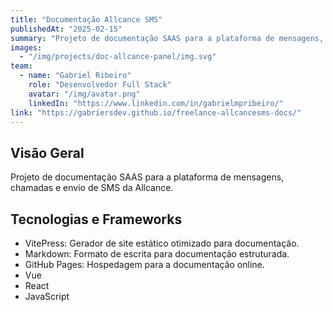 ```yaml
---
title: "Documentação Allcance SMS"
publishedAt: "2025-02-15"
summary: "Projeto de documentação SAAS para a plataforma de mensagens, chamadas e envio de SMS da Allcance."
images:
  - "/img/projects/doc-allcance-panel/img.svg"
team:
  - name: "Gabriel Ribeiro"
    role: "Desenvolvedor Full Stack"
    avatar: "/img/avatar.png"
    linkedIn: "https://www.linkedin.com/in/gabrielmpribeiro/"
link: "https://gabriersdev.github.io/freelance-allcancesms-docs/"
---
```


## Visão Geral

Projeto de documentação SAAS para a plataforma de mensagens, chamadas e envio de SMS da Allcance.

## Tecnologias e Frameworks

- VitePress: Gerador de site estático otimizado para documentação.
- Markdown: Formato de escrita para documentação estruturada.
- GitHub Pages: Hospedagem para a documentação online.
- Vue
- React
- JavaScript